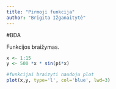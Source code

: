 ```yaml
---
title: "Pirmoji funkcija"
author: "Brigita Ižganaitytė"
---
```


#BDA

Funkcijos braižymas.

```r
x <- 1:15
y <- 500 *x * sin(pi*x)

#funkcijai braizyti naudoju plot
plot(x,y, type='l', col='blue', lwd=3)
```
